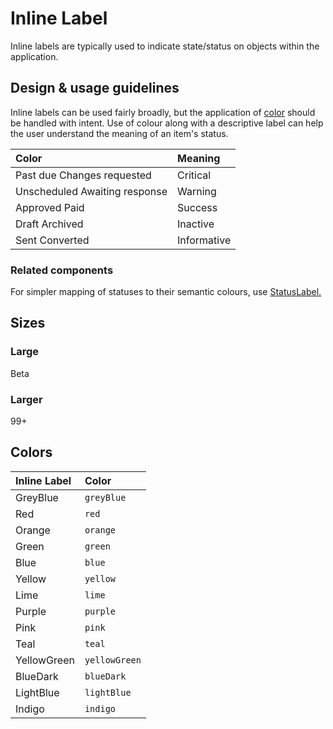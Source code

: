 
<Meta title="Components/Status and Feedback/InlineLabel" />

# Inline Label

Inline labels are typically used to indicate state/status on objects within the
application.

## Design & usage guidelines

Inline labels can be used fairly broadly, but the application of
[color](../?path=/docs/design-colors--docs) should be handled with intent. Use
of colour along with a descriptive label can help the user understand the
meaning of an item's status.

| Color                                                                                                             | Meaning     |
| :---------------------------------------------------------------------------------------------------------------- | :---------- |
| <InlineLabel color="red">Past due</InlineLabel> <InlineLabel color="red">Changes requested</InlineLabel>          | Critical    |
| <InlineLabel color="yellow">Unscheduled</InlineLabel> <InlineLabel color="yellow">Awaiting response</InlineLabel> | Warning     |
| <InlineLabel color="green">Approved</InlineLabel> <InlineLabel color="green">Paid</InlineLabel>                   | Success     |
| <InlineLabel color="greyBlue">Draft</InlineLabel> <InlineLabel color="greyBlue">Archived</InlineLabel>            | Inactive    |
| <InlineLabel color="lightBlue">Sent</InlineLabel> <InlineLabel color="lightBlue">Converted</InlineLabel>          | Informative |

### Related components

For simpler mapping of statuses to their semantic colours, use
[StatusLabel.](../?path=/docs/components-status-and-feedback-statuslabel--docs)

## Sizes

### Large

<Canvas>
  <InlineLabel size="large" color="blue">
    Beta
  </InlineLabel>
</Canvas>

### Larger

<Canvas>
  <InlineLabel size="larger" color="green">
    99+
  </InlineLabel>
</Canvas>

## Colors

| Inline Label                                               | Color         |
| :--------------------------------------------------------- | :------------ |
| <InlineLabel color="greyBlue">GreyBlue</InlineLabel>       | `greyBlue`    |
| <InlineLabel color="red">Red</InlineLabel>                 | `red`         |
| <InlineLabel color="orange">Orange</InlineLabel>           | `orange`      |
| <InlineLabel color="green">Green</InlineLabel>             | `green`       |
| <InlineLabel color="blue">Blue</InlineLabel>               | `blue`        |
| <InlineLabel color="yellow">Yellow</InlineLabel>           | `yellow`      |
| <InlineLabel color="lime">Lime</InlineLabel>               | `lime`        |
| <InlineLabel color="purple">Purple</InlineLabel>           | `purple`      |
| <InlineLabel color="pink">Pink</InlineLabel>               | `pink`        |
| <InlineLabel color="teal">Teal</InlineLabel>               | `teal`        |
| <InlineLabel color="yellowGreen">YellowGreen</InlineLabel> | `yellowGreen` |
| <InlineLabel color="blueDark">BlueDark</InlineLabel>       | `blueDark`    |
| <InlineLabel color="lightBlue">LightBlue</InlineLabel>     | `lightBlue`   |
| <InlineLabel color="indigo">Indigo</InlineLabel>           | `indigo`      |
